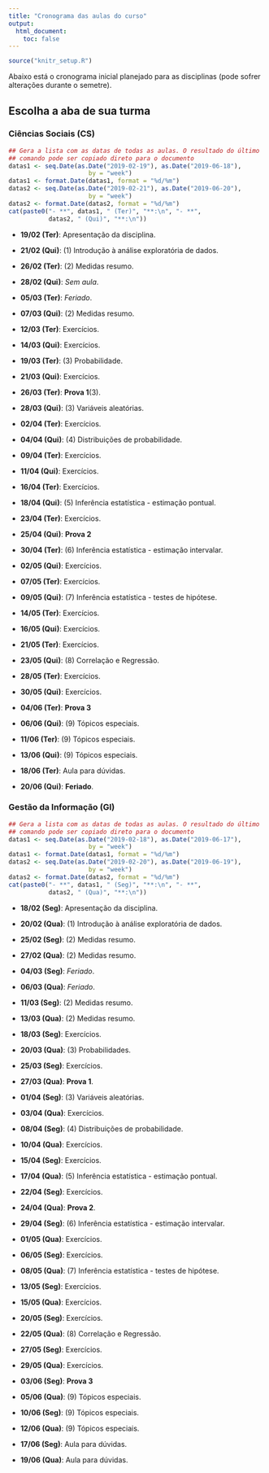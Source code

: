 ```yaml
---
title: "Cronograma das aulas do curso"
output:
  html_document:
    toc: false
---
```


```r
source("knitr_setup.R")
```

Abaixo está o cronograma inicial planejado para as disciplinas (pode
sofrer alterações durante o semetre).

## Escolha a aba de sua turma {.tabset}

### Ciências Sociais (CS)

```r
## Gera a lista com as datas de todas as aulas. O resultado do último
## comando pode ser copiado direto para o documento
datas1 <- seq.Date(as.Date("2019-02-19"), as.Date("2019-06-18"),
                      by = "week")
datas1 <- format.Date(datas1, format = "%d/%m")
datas2 <- seq.Date(as.Date("2019-02-21"), as.Date("2019-06-20"),
                      by = "week")
datas2 <- format.Date(datas2, format = "%d/%m")
cat(paste0("- **", datas1, " (Ter)", "**:\n", "- **",
           datas2, " (Qui)", "**:\n"))
```

- **19/02 (Ter)**: Apresentação da disciplina.
- **21/02 (Qui)**: (1) Introdução à análise exploratória de dados.
- **26/02 (Ter)**: (2) Medidas resumo.
- **28/02 (Qui)**: *Sem aula*.
- **05/03 (Ter)**: *Feriado*.
- **07/03 (Qui)**: (2) Medidas resumo.
- **12/03 (Ter)**: Exercícios.
- **14/03 (Qui)**: Exercícios.
- **19/03 (Ter)**: (3) Probabilidade.
- **21/03 (Qui)**: Exercícios.
- **26/03 (Ter)**: **Prova 1**(3).

- **28/03 (Qui)**: (3) Variáveis aleatórias.
- **02/04 (Ter)**: Exercícios.
- **04/04 (Qui)**: (4) Distribuições de probabilidade.
- **09/04 (Ter)**: Exercícios.
- **11/04 (Qui)**: Exercícios.
- **16/04 (Ter)**: Exercícios.
- **18/04 (Qui)**: (5) Inferência estatística - estimação pontual.
- **23/04 (Ter)**: Exercícios.
- **25/04 (Qui)**: **Prova 2**

- **30/04 (Ter)**: (6) Inferência estatística - estimação intervalar.
- **02/05 (Qui)**: Exercícios.
- **07/05 (Ter)**: Exercícios.
- **09/05 (Qui)**: (7) Inferência estatística - testes de hipótese.
- **14/05 (Ter)**: Exercícios.
- **16/05 (Qui)**: Exercícios.
- **21/05 (Ter)**: Exercícios.
- **23/05 (Qui)**: (8) Correlação e Regressão.
- **28/05 (Ter)**: Exercícios.
- **30/05 (Qui)**: Exercícios.
- **04/06 (Ter)**: **Prova 3**

- **06/06 (Qui)**: (9) Tópicos especiais.
- **11/06 (Ter)**: (9) Tópicos especiais.
- **13/06 (Qui)**: (9) Tópicos especiais.
- **18/06 (Ter)**: Aula para dúvidas.
- **20/06 (Qui)**: **Feriado**.


### Gestão da Informação (GI)

```r
## Gera a lista com as datas de todas as aulas. O resultado do último
## comando pode ser copiado direto para o documento
datas1 <- seq.Date(as.Date("2019-02-18"), as.Date("2019-06-17"),
                      by = "week")
datas1 <- format.Date(datas1, format = "%d/%m")
datas2 <- seq.Date(as.Date("2019-02-20"), as.Date("2019-06-19"),
                      by = "week")
datas2 <- format.Date(datas2, format = "%d/%m")
cat(paste0("- **", datas1, " (Seg)", "**:\n", "- **",
           datas2, " (Qua)", "**:\n"))
```

- **18/02 (Seg)**: Apresentação da disciplina.
- **20/02 (Qua)**: (1) Introdução à análise exploratória de dados.
- **25/02 (Seg)**: (2) Medidas resumo.
- **27/02 (Qua)**: (2) Medidas resumo.
- **04/03 (Seg)**: *Feriado*.
- **06/03 (Qua)**: *Feriado*.
- **11/03 (Seg)**: (2) Medidas resumo.
- **13/03 (Qua)**: (2) Medidas resumo.
- **18/03 (Seg)**: Exercícios.
- **20/03 (Qua)**: (3) Probabilidades.
- **25/03 (Seg)**: Exercícios.
- **27/03 (Qua)**: **Prova 1**.

- **01/04 (Seg)**: (3) Variáveis aleatórias.
- **03/04 (Qua)**: Exercícios.
- **08/04 (Seg)**: (4) Distribuições de probabilidade.
- **10/04 (Qua)**: Exercícios.
- **15/04 (Seg)**: Exercícios.
- **17/04 (Qua)**: (5) Inferência estatística - estimação pontual.
- **22/04 (Seg)**: Exercícios.
- **24/04 (Qua)**: **Prova 2**.

- **29/04 (Seg)**: (6) Inferência estatística - estimação intervalar.
- **01/05 (Qua)**: Exercícios.
- **06/05 (Seg)**: Exercícios.
- **08/05 (Qua)**: (7) Inferência estatística - testes de hipótese.
- **13/05 (Seg)**: Exercícios.
- **15/05 (Qua)**: Exercícios.
- **20/05 (Seg)**: Exercícios.
- **22/05 (Qua)**: (8) Correlação e Regressão.
- **27/05 (Seg)**: Exercícios.
- **29/05 (Qua)**: Exercícios.
- **03/06 (Seg)**: **Prova 3**

- **05/06 (Qua)**: (9) Tópicos especiais.
- **10/06 (Seg)**: (9) Tópicos especiais.
- **12/06 (Qua)**: (9) Tópicos especiais.
- **17/06 (Seg)**: Aula para dúvidas.
- **19/06 (Qua)**: Aula para dúvidas.
